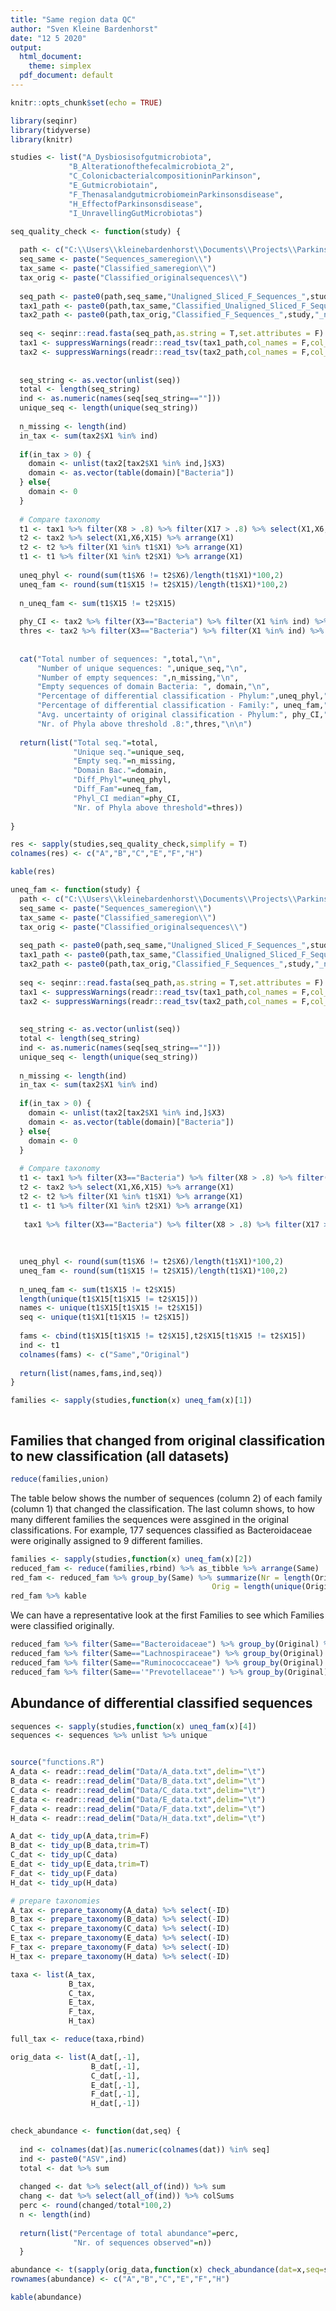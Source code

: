 ```yaml
---
title: "Same region data QC"
author: "Sven Kleine Bardenhorst"
date: "12 5 2020"
output:
  html_document: 
    theme: simplex
  pdf_document: default
---
```


```r
knitr::opts_chunk$set(echo = TRUE)
```

```r
library(seqinr)
library(tidyverse)
library(knitr)
```


```r
studies <- list("A_Dysbiosisofgutmicrobiota",
             "B_Alterationofthefecalmicrobiota_2",
             "C_ColonicbacterialcompositioninParkinson",
             "E_Gutmicrobiotain",
             "F_ThenasalandgutmicrobiomeinParkinsonsdisease",
             "H_EffectofParkinsonsdisease",
             "I_UnravellingGutMicrobiotas")

seq_quality_check <- function(study) {
  
  path <- c("C:\\Users\\kleinebardenhorst\\Documents\\Projects\\ParkinsonMicrobiome\\ParkinsonMicrobiome\\Data\\") 
  seq_same <- paste("Sequences_sameregion\\")
  tax_same <- paste("Classified_sameregion\\") 
  tax_orig <- paste("Classified_originalsequences\\") 
  
  seq_path <- paste0(path,seq_same,"Unaligned_Sliced_F_Sequences_",study,"_noC.txt.align.fasta")
  tax1_path <- paste0(path,tax_same,"Classified_Unaligned_Sliced_F_Sequences_",study,"_noC.txt.align.fasta")
  tax2_path <- paste0(path,tax_orig,"Classified_F_Sequences_",study,"_noC.txt.fasta")
  
  seq <- seqinr::read.fasta(seq_path,as.string = T,set.attributes = F)
  tax1 <- suppressWarnings(readr::read_tsv(tax1_path,col_names = F,col_types = cols(),quote=""))
  tax2 <- suppressWarnings(readr::read_tsv(tax2_path,col_names = F,col_types = cols(),quote=""))
  
  
  seq_string <- as.vector(unlist(seq))
  total <- length(seq_string)
  ind <- as.numeric(names(seq[seq_string==""]))
  unique_seq <- length(unique(seq_string))
  
  n_missing <- length(ind)
  in_tax <- sum(tax2$X1 %in% ind)
  
  if(in_tax > 0) {
    domain <- unlist(tax2[tax2$X1 %in% ind,]$X3)
    domain <- as.vector(table(domain)["Bacteria"])
  } else{
    domain <- 0
  }
  
  # Compare taxonomy
  t1 <- tax1 %>% filter(X8 > .8) %>% filter(X17 > .8) %>% select(X1,X6,X15) %>% arrange(X1)
  t2 <- tax2 %>% select(X1,X6,X15) %>% arrange(X1)
  t2 <- t2 %>% filter(X1 %in% t1$X1) %>% arrange(X1)
  t1 <- t1 %>% filter(X1 %in% t2$X1) %>% arrange(X1)
  
  uneq_phyl <- round(sum(t1$X6 != t2$X6)/length(t1$X1)*100,2)
  uneq_fam <- round(sum(t1$X15 != t2$X15)/length(t1$X1)*100,2)
  
  n_uneq_fam <- sum(t1$X15 != t2$X15)
  
  phy_CI <- tax2 %>% filter(X3=="Bacteria") %>% filter(X1 %in% ind) %>% select(X8) %>% pull %>% median %>% round(2)
  thres <- tax2 %>% filter(X3=="Bacteria") %>% filter(X1 %in% ind) %>% select(X8) %>% filter(X8 > .8) %>% count %>% pull
  
  
  cat("Total number of sequences: ",total,"\n",
      "Number of unique sequences: ",unique_seq,"\n",
      "Number of empty sequences: ",n_missing,"\n",
      "Empty sequences of domain Bacteria: ", domain,"\n",
      "Percentage of differential classification - Phylum:",uneq_phyl,"\n",
      "Percentage of differential classification - Family:", uneq_fam,"\n",
      "Avg. uncertainty of original classification - Phylum:", phy_CI,"\n",
      "Nr. of Phyla above threshold .8:",thres,"\n\n")
  
  return(list("Total seq."=total,
              "Unique seq."=unique_seq,
              "Empty seq."=n_missing,
              "Domain Bac."=domain,
              "Diff_Phyl"=uneq_phyl,
              "Diff_Fam"=uneq_fam,
              "Phyl_CI median"=phy_CI,
              "Nr. of Phyla above threshold"=thres))
  
}
```

```r
res <- sapply(studies,seq_quality_check,simplify = T)
colnames(res) <- c("A","B","C","E","F","H")

kable(res)
```

```r
uneq_fam <- function(study) {
  path <- c("C:\\Users\\kleinebardenhorst\\Documents\\Projects\\ParkinsonMicrobiome\\ParkinsonMicrobiome\\Data\\") 
  seq_same <- paste("Sequences_sameregion\\")
  tax_same <- paste("Classified_sameregion\\") 
  tax_orig <- paste("Classified_originalsequences\\") 
  
  seq_path <- paste0(path,seq_same,"Unaligned_Sliced_F_Sequences_",study,"_noC.txt.align.fasta")
  tax1_path <- paste0(path,tax_same,"Classified_Unaligned_Sliced_F_Sequences_",study,"_noC.txt.align.fasta")
  tax2_path <- paste0(path,tax_orig,"Classified_F_Sequences_",study,"_noC.txt.fasta")
  
  seq <- seqinr::read.fasta(seq_path,as.string = T,set.attributes = F)
  tax1 <- suppressWarnings(readr::read_tsv(tax1_path,col_names = F,col_types = cols(),quote=""))
  tax2 <- suppressWarnings(readr::read_tsv(tax2_path,col_names = F,col_types = cols(),quote=""))
  
  
  seq_string <- as.vector(unlist(seq))
  total <- length(seq_string)
  ind <- as.numeric(names(seq[seq_string==""]))
  unique_seq <- length(unique(seq_string))
  
  n_missing <- length(ind)
  in_tax <- sum(tax2$X1 %in% ind)
  
  if(in_tax > 0) {
    domain <- unlist(tax2[tax2$X1 %in% ind,]$X3)
    domain <- as.vector(table(domain)["Bacteria"])
  } else{
    domain <- 0
  }
  
  # Compare taxonomy
  t1 <- tax1 %>% filter(X3=="Bacteria") %>% filter(X8 > .8) %>% filter(X17 > .8) %>% select(X1,X6,X15) %>% arrange(X1)
  t2 <- tax2 %>% select(X1,X6,X15) %>% arrange(X1)
  t2 <- t2 %>% filter(X1 %in% t1$X1) %>% arrange(X1)
  t1 <- t1 %>% filter(X1 %in% t2$X1) %>% arrange(X1)
  
   tax1 %>% filter(X3=="Bacteria") %>% filter(X8 > .8) %>% filter(X17 > .8) %>% filter(X15=="Bacteroidaceae")
  
  
  
  uneq_phyl <- round(sum(t1$X6 != t2$X6)/length(t1$X1)*100,2)
  uneq_fam <- round(sum(t1$X15 != t2$X15)/length(t1$X1)*100,2)
  
  n_uneq_fam <- sum(t1$X15 != t2$X15)
  length(unique(t1$X15[t1$X15 != t2$X15]))
  names <- unique(t1$X15[t1$X15 != t2$X15])
  seq <- unique(t1$X1[t1$X15 != t2$X15])
    
  fams <- cbind(t1$X15[t1$X15 != t2$X15],t2$X15[t1$X15 != t2$X15])
  ind <- t1
  colnames(fams) <- c("Same","Original")
  
  return(list(names,fams,ind,seq))
}

families <- sapply(studies,function(x) uneq_fam(x)[1])
```


```r
```

## Families that changed from original classification to new classification (all datasets)
```r
reduce(families,union)
```

The table below shows the number of sequences (column 2) of each family (column 1) that changed the classification. The last column shows, to how many different families the sequences were assgined in the original classifications. For example, 177 sequences classified as Bacteroidaceae were originally assigned to 9 different families.


```r
families <- sapply(studies,function(x) uneq_fam(x)[2])
reduced_fam <- reduce(families,rbind) %>% as_tibble %>% arrange(Same)
red_fam <- reduced_fam %>% group_by(Same) %>% summarize(Nr = length(Original),
                                             Orig = length(unique(Original))) %>% arrange(desc(Nr)) 
red_fam %>% kable

```

We can have a representative look at the first Families to see which Families were classified originally.



```r
reduced_fam %>% filter(Same=="Bacteroidaceae") %>% group_by(Original) %>% count %>% arrange(desc(n)) %>% kable
reduced_fam %>% filter(Same=="Lachnospiraceae") %>% group_by(Original) %>% count %>% arrange(desc(n)) %>% kable
reduced_fam %>% filter(Same=="Ruminococcaceae") %>% group_by(Original) %>% count %>% arrange(desc(n)) %>% kable
reduced_fam %>% filter(Same=='"Prevotellaceae"') %>% group_by(Original) %>% count %>% arrange(desc(n)) %>% kable
```

## Abundance of differential classified sequences
```r

sequences <- sapply(studies,function(x) uneq_fam(x)[4])
sequences <- sequences %>% unlist %>% unique


source("functions.R")
A_data <- readr::read_delim("Data/A_data.txt",delim="\t")
B_data <- readr::read_delim("Data/B_data.txt",delim="\t")
C_data <- readr::read_delim("Data/C_data.txt",delim="\t")
E_data <- readr::read_delim("Data/E_data.txt",delim="\t")
F_data <- readr::read_delim("Data/F_data.txt",delim="\t")
H_data <- readr::read_delim("Data/H_data.txt",delim="\t")

A_dat <- tidy_up(A_data,trim=F)
B_dat <- tidy_up(B_data,trim=T)
C_dat <- tidy_up(C_data)
E_dat <- tidy_up(E_data,trim=T)
F_dat <- tidy_up(F_data)
H_dat <- tidy_up(H_data)

# prepare taxonomies 
A_tax <- prepare_taxonomy(A_data) %>% select(-ID)
B_tax <- prepare_taxonomy(B_data) %>% select(-ID)
C_tax <- prepare_taxonomy(C_data) %>% select(-ID)
E_tax <- prepare_taxonomy(E_data) %>% select(-ID)
F_tax <- prepare_taxonomy(F_data) %>% select(-ID)
H_tax <- prepare_taxonomy(H_data) %>% select(-ID)

taxa <- list(A_tax,
             B_tax,
             C_tax,
             E_tax,
             F_tax,
             H_tax)

full_tax <- reduce(taxa,rbind)

orig_data <- list(A_dat[,-1],
                  B_dat[,-1],
                  C_dat[,-1],
                  E_dat[,-1],
                  F_dat[,-1],
                  H_dat[,-1])
                  

check_abundance <- function(dat,seq) {
  
  ind <- colnames(dat)[as.numeric(colnames(dat)) %in% seq]
  ind <- paste0("ASV",ind)
  total <- dat %>% sum
  
  changed <- dat %>% select(all_of(ind)) %>% sum
  chang <- dat %>% select(all_of(ind)) %>% colSums
  perc <- round(changed/total*100,2)
  n <- length(ind)
  
  return(list("Percentage of total abundance"=perc,
              "Nr. of sequences observed"=n))
  }

abundance <- t(sapply(orig_data,function(x) check_abundance(dat=x,seq=sequences)))
rownames(abundance) <- c("A","B","C","E","F","H")

kable(abundance)

```


